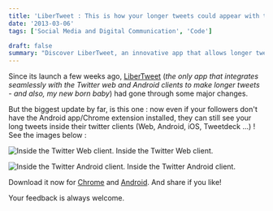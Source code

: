 ```yaml
---
title: 'LiberTweet : This is how your longer tweets could appear with this app.'
date: '2013-03-06'
tags: ['Social Media and Digital Communication', 'Code']

draft: false
summary: "Discover LiberTweet, an innovative app that allows longer tweets on Twitter. It seamlessly integrates with Twitter's web and Android clients, now updated to display extended tweets even to followers without the app. Available for Chrome and Android."
---
```


Since its launch a few weeks ago, [LiberTweet](http://libertweet.com 'LiberTweet') (_the only app that integrates seamlessly with the Twitter web and Android clients to make longer tweets - and also, my new born baby_) had gone through some major changes.

But the biggest update by far, is this one : now even if your followers don't have the Android app/Chrome extension installed, they can still see your long tweets inside their twitter clients (Web, Android, iOS, Tweetdeck ...) ! See the images below :

![Inside the Twitter Web client.](/static/images/librtweet-twitter-web.jpg) Inside the Twitter Web client.

![Inside the Twitter Android client.](/static/images/libertweet-twitter-android.jpg) Inside the Twitter Android client.

Download it now for [Chrome](https://chrome.google.com/webstore/detail/libertweet/fejificijghhcickchmmohgikakmabmh 'Libertweet for Chrome') and [Android](https://play.google.com/store/apps/details?id=com.libertweet.droid 'LiberTweet for Android'). And share if you like!

Your feedback is always welcome.
